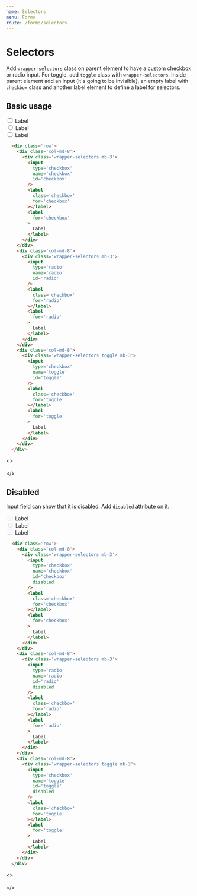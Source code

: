 ```yaml
---
name: Selectors
menu: Forms
route: /forms/selectors
---
```


# Selectors
Add `wrapper-selectors` class on parent element to have a custom checkbox or radio input. For toggle, add `toggle` class with `wrapper-selectors`.
Inside parent element add an input (it's going to be invisible), an empty label with `checkbox` class and another label element to define a label for selectors.

## Basic usage

  <div className='row'>
    <div className='col-md-8'>
      <div className='wrapper-selectors mb-3'>
        <input
          type='checkbox'
          name='checkbox'
          id='checkbox'
        />
        <label
          className='checkbox'
          for='checkbox'
        ></label>
        <label
          for='checkbox'
        >
          Label
        </label>
      </div>
    </div>
    <div className='col-md-8'>
      <div className='wrapper-selectors mb-3'>
        <input
          type='radio'
          name='radio'
          id='radio'
        />
        <label
          className='checkbox'
          for='radio'
        ></label>
        <label
          for='radio'
        >
          Label
        </label>
      </div>
    </div>
    <div className='col-md-8'>
      <div className='wrapper-selectors toggle mb-3'>
        <input
          type='checkbox'
          name='toggle'
          id='toggle'
        />
        <label
          className='checkbox'
          for='toggle'
        ></label>
        <label
          for='toggle'
        >
          Label
        </label>
      </div>
    </div>
  </div>

```html
  <div class='row'>
    <div class='col-md-8'>
      <div class='wrapper-selectors mb-3'>
        <input
          type='checkbox'
          name='checkbox'
          id='checkbox'
        />
        <label
          class='checkbox'
          for='checkbox'
        ></label>
        <label
          for='checkbox'
        >
          Label
        </label>
      </div>
    </div>
    <div class='col-md-8'>
      <div class='wrapper-selectors mb-3'>
        <input
          type='radio'
          name='radio'
          id='radio'
        />
        <label
          class='checkbox'
          for='radio'
        ></label>
        <label
          for='radio'
        >
          Label
        </label>
      </div>
    </div>
    <div class='col-md-8'>
      <div class='wrapper-selectors toggle mb-3'>
        <input
          type='checkbox'
          name='toggle'
          id='toggle'
        />
        <label
          class='checkbox'
          for='toggle'
        ></label>
        <label
          for='toggle'
        >
          Label
        </label>
      </div>
    </div>
  </div>
```

<>
<br/><br/>
</>

## Disabled
Input field can show that it is disabled. Add `disabled` attribute on it.

  <div className='row'>
    <div className='col-md-8'>
      <div className='wrapper-selectors mb-3'>
        <input
          type='checkbox'
          name='checkbox'
          id='checkbox'
          disabled
        />
        <label
          className='checkbox'
          for='checkbox'
        ></label>
        <label
          for='checkbox'
        >
          Label
        </label>
      </div>
    </div>
    <div className='col-md-8'>
      <div className='wrapper-selectors mb-3'>
        <input
          type='radio'
          name='radio'
          id='radio'
          disabled
        />
        <label
          className='checkbox'
          for='radio'
        ></label>
        <label
          for='radio'
        >
          Label
        </label>
      </div>
    </div>
    <div className='col-md-8'>
      <div className='wrapper-selectors toggle mb-3'>
        <input
          type='checkbox'
          name='toggle'
          id='toggle'
          disabled
        />
        <label
          className='checkbox'
          for='toggle'
        ></label>
        <label
          for='toggle'
        >
          Label
        </label>
      </div>
    </div>
  </div>

```html
  <div class='row'>
    <div class='col-md-8'>
      <div class='wrapper-selectors mb-3'>
        <input
          type='checkbox'
          name='checkbox'
          id='checkbox'
          disabled
        />
        <label
          class='checkbox'
          for='checkbox'
        ></label>
        <label
          for='checkbox'
        >
          Label
        </label>
      </div>
    </div>
    <div class='col-md-8'>
      <div class='wrapper-selectors mb-3'>
        <input
          type='radio'
          name='radio'
          id='radio'
          disabled
        />
        <label
          class='checkbox'
          for='radio'
        ></label>
        <label
          for='radio'
        >
          Label
        </label>
      </div>
    </div>
    <div class='col-md-8'>
      <div class='wrapper-selectors toggle mb-3'>
        <input
          type='checkbox'
          name='toggle'
          id='toggle'
          disabled
        />
        <label
          class='checkbox'
          for='toggle'
        ></label>
        <label
          for='toggle'
        >
          Label
        </label>
      </div>
    </div>
  </div>
```

<>
<br/><br/>
</>
